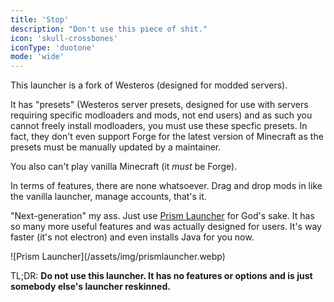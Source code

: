 ```yaml
---
title: 'Stop'
description: "Don't use this piece of shit."
icon: 'skull-crossbones'
iconType: 'duotone'
mode: 'wide'
---
```


This launcher is a fork of Westeros (designed for modded servers). 

It has "presets" (Westeros server presets, designed for use with servers requiring specific modloaders and mods, not end users) and as such you cannot freely install modloaders, you must use these specfic presets. 
In fact, they don't even support Forge for the latest version of Minecraft as the presets must be manually updated by a maintainer.

<Info>You also can't play vanilla Minecraft (it *must* be Forge).</Info>

In terms of features, there are none whatsoever. Drag and drop mods in like the vanilla launcher, manage accounts, that's it.

"Next-generation" my ass. Just use [Prism Launcher](https://prismlauncher.org) for God's sake. It has so many more useful features and was actually designed for users. It's way faster (it's not electron) and even installs Java for you now.

<Frame caption="Look how much cooler Prism Launcher is. It actually lets you freely install modloaders or not use one.">
    ![Prism Launcher](/assets/img/prismlauncher.webp)
</Frame>

<Danger>TL;DR: **Do not use this launcher. It has no features or options and is just somebody else's launcher reskinned.**</Danger>
